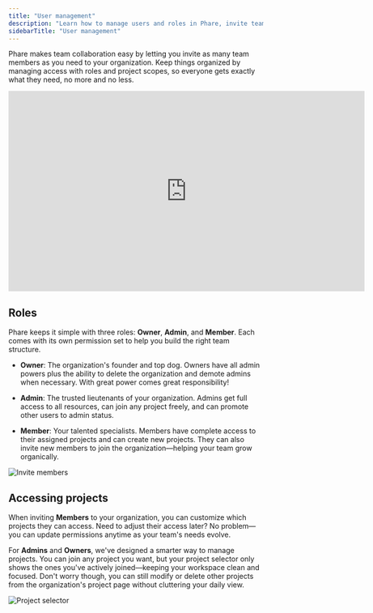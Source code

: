 ```yaml
---
title: "User management"
description: "Learn how to manage users and roles in Phare, invite team members, and control project access."
sidebarTitle: "User management"
---
```


Phare makes team collaboration easy by letting you invite as many team members as you need to your organization. Keep things organized by managing access with roles and project scopes, so everyone gets exactly what they need, no more and no less.

<Frame>
    <iframe
        width="704"
        height="396"
        frameborder="0"
        title="Phare user management"
        src="https://iframe.mediadelivery.net/embed/238508/a285ada1-2d4a-425a-9ede-690af59694b2?autoplay=false&loop=true&muted=true&preload=true&responsive=true"
        loading="lazy"
        allow="accelerometer;gyroscope;autoplay;encrypted-media;picture-in-picture;fullscreen"
        allowfullscreen
    ></iframe>

</Frame>

## Roles

Phare keeps it simple with three roles: **Owner**, **Admin**, and **Member**. Each comes with its own permission set to help you build the right team structure.

- **Owner**: The organization's founder and top dog. Owners have all admin powers plus the ability to delete the organization and demote admins when necessary. With great power comes great responsibility!

- **Admin**: The trusted lieutenants of your organization. Admins get full access to all resources, can join any project freely, and can promote other users to admin status.

- **Member**: Your talented specialists. Members have complete access to their assigned projects and can create new projects. They can also invite new members to join the organization—helping your team grow organically.

<Frame>
    <img src="/images/user-management/invite-user.webp" alt="Invite members" />
</Frame>

## Accessing projects

When inviting **Members** to your organization, you can customize which projects they can access. Need to adjust their access later? No problem—you can update permissions anytime as your team's needs evolve.

For **Admins** and **Owners**, we've designed a smarter way to manage projects. You can join any project you want, but your project selector only shows the ones you've actively joined—keeping your workspace clean and focused. Don't worry though, you can still modify or delete other projects from the organization's project page without cluttering your daily view.

<Frame>
    <img
        src="/images/user-management/project-selector.webp"
        alt="Project selector"
    />
</Frame>
